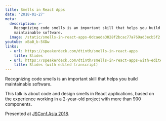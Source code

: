 ```yaml
---
title: Smells in React Apps
date: '2018-01-27'
meta:
  description: >-
    Recognizing code smells is an important skill that helps you build
    maintainable software.
  image: /static/smells-in-react-apps-0dcaeda3028f2bcac77a769ad3ecb5f2.jpg
youtube: xBa0_b-5XDw
links:
  - url: https://speakerdeck.com/dtinth/smells-in-react-apps
    title: Slides
  - url: https://speakerdeck.com/dtinth/smells-in-react-apps-with-edited-transcript
    title: Slides (with edited transcript)
---
```


<Intro>

Recognizing code smells is an important skill that helps you build
maintainable software.

</Intro>

This talk is about code and design smells in React applications, based
on the experience working in a 2-year-old project with more than 900
components.

Presented at [JSConf.Asia 2018](https://2018.jsconf.asia/).
